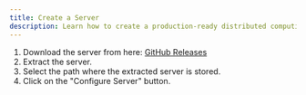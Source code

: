 ```yaml
---
title: Create a Server
description: Learn how to create a production-ready distributed computing server using Quantum Grid step by step
---
```


1. Download the server from here: [GitHub Releases](https://github.com/GeorgiMY/QuantumGrid/releases)
1. Extract the server.
1. Select the path where the extracted server is stored.
1. Click on the "Configure Server" button.
